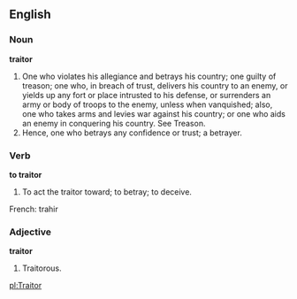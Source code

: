 ==English==

===Noun===

'''traitor'''

#One who violates his allegiance and betrays his country; one guilty of treason; one who, in breach of trust, delivers his country to an enemy, or yields up any fort or place intrusted to his defense, or surrenders an army or body of troops to the enemy, unless when vanquished; also, one who takes arms and levies war against his country; or one who aids an enemy in conquering his country. See Treason.
#Hence, one who betrays any confidence or trust; a betrayer.

===Verb===

'''to traitor'''

#To act the traitor toward; to betray; to deceive.

French: trahir

===Adjective===

'''traitor'''

#Traitorous.

[[pl:Traitor]]